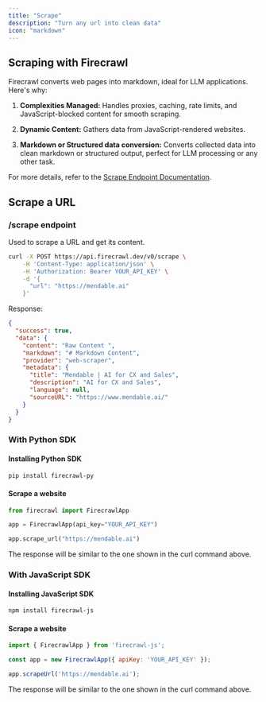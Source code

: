 ```yaml
---
title: "Scrape"
description: "Turn any url into clean data"
icon: "markdown"
---
```


## Scraping with Firecrawl

Firecrawl converts web pages into markdown, ideal for LLM applications. Here's why:

1. **Complexities Managed:**
   Handles proxies, caching, rate limits, and JavaScript-blocked content for smooth scraping.

2. **Dynamic Content:**
   Gathers data from JavaScript-rendered websites.

3. **Markdown or Structured data conversion:**
   Converts collected data into clean markdown or structured output, perfect for LLM processing or any other task.

For more details, refer to the [Scrape Endpoint Documentation](https://docs.firecrawl.dev/api-reference/endpoint/scrape).


## Scrape a URL

### /scrape endpoint

Used to scrape a URL and get its content.

```bash
curl -X POST https://api.firecrawl.dev/v0/scrape \
    -H 'Content-Type: application/json' \
    -H 'Authorization: Bearer YOUR_API_KEY' \
    -d '{
      "url": "https://mendable.ai"
    }'
```

Response:

```json
{
  "success": true,
  "data": {
    "content": "Raw Content ",
    "markdown": "# Markdown Content",
    "provider": "web-scraper",
    "metadata": {
      "title": "Mendable | AI for CX and Sales",
      "description": "AI for CX and Sales",
      "language": null,
      "sourceURL": "https://www.mendable.ai/"
    }
  }
}
```

### With Python SDK

#### Installing Python SDK

```bash
pip install firecrawl-py
```

#### Scrape a website

```python
from firecrawl import FirecrawlApp

app = FirecrawlApp(api_key="YOUR_API_KEY")

app.scrape_url("https://mendable.ai")
```

The response will be similar to the one shown in the curl command above.

### With JavaScript SDK

#### Installing JavaScript SDK

```bash
npm install firecrawl-js
```

#### Scrape a website

```javascript
import { FirecrawlApp } from 'firecrawl-js';

const app = new FirecrawlApp({ apiKey: 'YOUR_API_KEY' });

app.scrapeUrl('https://mendable.ai');
```

The response will be similar to the one shown in the curl command above.


